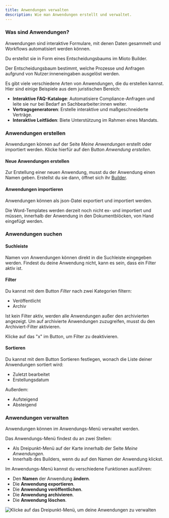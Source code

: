 ```yaml
---
title: Anwendungen verwalten
description: Wie man Anwendungen erstellt und verwaltet.
---
```


### Was sind Anwendungen?

Anwendungen sind interaktive Formulare, mit denen Daten gesammelt und Workflows automatisiert werden können.

Du erstellst sie in Form eines Entscheidungsbaums im Mioto Builder.

Der Entscheidungsbaum bestimmt, welche Prozesse und Anfragen aufgrund von Nutzer:inneneingaben ausgelöst werden.

Es gibt viele verschiedene Arten von Anwendungen, die du erstellen kannst. Hier sind einige Beispiele aus dem juristischen Bereich:

* **Interaktive FAQ-Kataloge**: Automatisiere Compliance-Anfragen und leite sie nur bei Bedarf an Sachbearbeiter:innen weiter.
* **Vertragsgeneratoren**: Erstelle interaktive und maßgeschneiderte Verträge.
* **Interaktive Leitfäden**: Biete Unterstützung im Rahmen eines Mandats.

### Anwendungen erstellen

Anwendungen können auf der Seite *Meine Anwendungen* erstellt oder importiert werden. Klicke hierfür auf den Button *Anwendung erstellen*.

#### **Neue Anwendungen erstellen**

Zur Erstellung einer neuen Anwendung, musst du der Anwendung einen Namen geben. Erstellst du sie dann, öffnet sich ihr [Builder](https://miotodocs.netlify.app/docs/builder "Der Builder").

#### **Anwendungen importieren**

Anwendungen können als json-Datei exportiert und importiert werden.

Die Word-Templates werden derzeit noch nicht ex- und importiert und müssen, innerhalb der Anwendung in den Dokumentblöcken, von Hand eingefügt werden.

### Anwendungen suchen

#### **Suchleiste**

Namen von Anwendungen können direkt in die Suchleiste eingegeben werden. Findest du deine Anwendung nicht, kann es sein, dass ein Filter aktiv ist.

#### **Filter**

Du kannst mit dem Button *Filter* nach zwei Kategorien filtern:

* Veröffentlicht
* Archiv

Ist kein Filter aktiv, werden alle Anwendungen außer den archivierten angezeigt. Um auf archivierte Anwendungen zuzugreifen, musst du den Archiviert-Filter aktivieren.

Klicke auf das "x" im Button, um Filter zu deaktivieren.

#### **Sortieren**

Du kannst mit dem Button Sortieren festlegen, wonach die Liste deiner Anwendungen sortiert wird:

* Zuletzt bearbeitet
* Erstellungsdatum

Außerdem:

* Aufsteigend
* Absteigend

### Anwendungen verwalten

Anwendungen können im Anwendungs-Menü verwaltet werden.

Das Anwendungs-Menü findest du an zwei Stellen:

* Als Dreipunkt-Menü auf der Karte innerhalb der Seite *Meine Anwendungen*.
* Innerhalb des Builders, wenn du auf den Namen der Anwendung klickst.

Im Anwendungs-Menü kannst du verschiedene Funktionen ausführen:

* Den **Namen** der Anwendung **ändern**.
* Die **Anwendung exportieren**.
* Die **Anwendung veröffentlichen**.
* Die **Anwendung archivieren**.
* Die **Anwendung löschen**.

![Klicke auf das Dreipunkt-Menü, um deine Anwendungen zu verwalten](/img/Anwendungen.png "Klicke auf das Dreipunkt-Menü, um deine Anwendungen zu verwalten")
